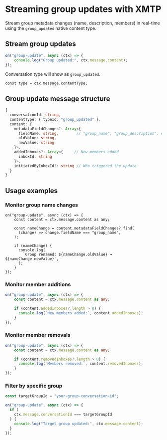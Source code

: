 # Streaming group updates with XMTP


Stream group metadata changes (name, description, members) in real-time using the `group_updated` native content type.


## Stream group updates

```typescript
on("group-update", async (ctx) => {
    console.log("Group updated:", ctx.message.content);
});
```

Conversation type will show as `group_updated`.

```tsx
const type = ctx.message.contentType;
```

## Group update message structure

```typescript
{
  conversationId: string,
  contentType: { typeId: "group_updated" },
  content: {
    metadataFieldChanges?: Array<{
      fieldName: string,        // "group_name", "group_description", etc.
      oldValue: string,
      newValue: string
    }>,
    addedInboxes?: Array<{     // New members added
      inboxId: string
    }>,
    initiatedByInboxId?: string // Who triggered the update
  }
}
```

## Usage examples

### Monitor group name changes

```tsx
on("group-update", async (ctx) => {
    const content = ctx.message.content as any;

    const nameChange = content.metadataFieldChanges?.find(
      (change) => change.fieldName === "group_name",
    );

    if (nameChange) {
      console.log(
        `Group renamed: ${nameChange.oldValue} → ${nameChange.newValue}`,
      );
    }
});
```

### Monitor member additions

```typescript
on("group-update", async (ctx) => {
    const content = ctx.message.content as any;

    if (content.addedInboxes?.length > 0) {
      console.log(`New members added:`, content.addedInboxes);
    }
});
```

### Monitor member removals

```typescript
on("group-update", async (ctx) => {
    const content = ctx.message.content as any;

    if (content.removedInboxes?.length > 0) {
      console.log(`Members removed:`, content.removedInboxes);
    }
});
```

### Filter by specific group

```typescript
const targetGroupId = "your-group-conversation-id";

on("group-update", async (ctx) => {
  if (
    ctx.message.conversationId === targetGroupId
  ) {
    console.log("Target group updated:", ctx.message.content);
  }
}); 
```

